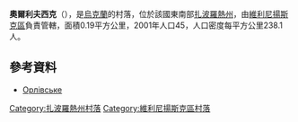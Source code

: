 {{coord|48|5|24|N|35|5|15|E|scale:30000|display=title}}

'''奧爾利夫西克'''（{{lang-uk|Орлівське}}），是[[烏克蘭|烏克蘭]]的村落，位於該國東南部[[扎波羅熱州|扎波羅熱州]]，由[[維利尼揚斯克區|維利尼揚斯克區]]負責管轄，面積0.19平方公里，2001年人口45，人口密度每平方公里238.1人。

==參考資料==
*[http://gska2.rada.gov.ua/pls/z7502/A005?rdat1=02.01.2008&rf7571=12066 Орлівське]{{dead link|date=2017年12月 |bot=InternetArchiveBot |fix-attempted=yes }}

[[Category:扎波羅熱州村落|Category:扎波羅熱州村落]]
[[Category:維利尼揚斯克區村落|Category:維利尼揚斯克區村落]]


{{Zaporizhia-geo-stub}}